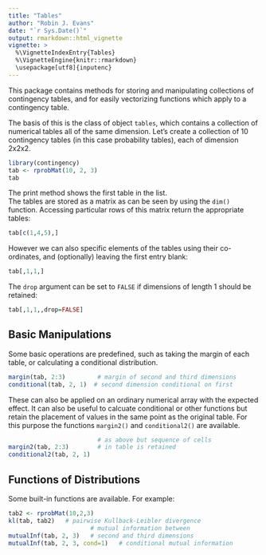 ```yaml
---
title: "Tables"
author: "Robin J. Evans"
date: "`r Sys.Date()`"
output: rmarkdown::html_vignette
vignette: >
  %\VignetteIndexEntry{Tables}
  %\VignetteEngine{knitr::rmarkdown}
  \usepackage[utf8]{inputenc}
---
```


This package contains methods for storing and manipulating collections of contingency 
tables, and for easily vectorizing functions which apply to a contingency table.  

The basis of this is the class of object `tables`, which contains a collection of 
numerical tables all of the same dimension.  Let's create a collection of 10 
contingency tables (in this case probability tables), each of dimension 2x2x2.
```r
library(contingency)
tab <- rprobMat(10, 2, 3)
tab
```
The print method shows the first table in the list.  
The tables are stored as a matrix as can be seen by using the `dim()` function.  Accessing
particular rows of this matrix return the appropriate tables:
```r
tab[c(1,4,5),]
```
However we can also specific elements of the tables using their co-ordinates, and 
(optionally) leaving the first entry blank:
```r
tab[,1,1,]
```
The `drop` argument can be set to `FALSE` if dimensions
of length 1 should be retained:
```r
tab[,1,1,,drop=FALSE]
```

## Basic Manipulations

Some basic operations are predefined, such as taking the margin of each table, or 
calculating a conditional distribution.
```r
margin(tab, 2:3)         # margin of second and third dimensions
conditional(tab, 2, 1)  # second dimension conditional on first
```
These can also be applied on an ordinary numerical array 
with the expected effect.
It can also be useful to calcuate conditional or 
other functions but retain the placement of values 
in the same point as the original table.  For this 
purpose the functions `margin2()` and `conditional2()` are
available.
```r
                         # as above but sequence of cells
margin2(tab, 2:3)        # in table is retained
conditional2(tab, 2, 1)  
```

## Functions of Distributions

Some built-in functions are available.  For example:
```r
tab2 <- rprobMat(10,2,3)
kl(tab, tab2)   # pairwise Kullback-Leibler divergence
                       # mutual information between
mutualInf(tab, 2, 3)   # second and third dimensions
mutualInf(tab, 2, 3, cond=1)   # conditional mutual information
```

<!-- ## Graphical Models -->

<!-- Using the `MixedGraphs` package, one can generate  -->
<!-- distributions satisfying the Markov properties of -->
<!-- a directed acyclic graph.  For example: -->
<!-- ```{r} -->
<!-- library(MixedGraphs) -->
<!-- dag1 <- graphCr("1 -> 3 <- 2") -->
<!-- tab3 <- rDAGmodel(dag1, 10) -->
<!-- ``` -->
<!-- Now the graph implies that the first -->
<!-- and second margins are independent.  We can use  -->
<!-- `checkCI()` to confirm this.  By default it uses -->
<!-- machine precision. -->
<!-- ```{r} -->
<!-- checkCI(tab3, 1, 2)  # should be TRUE -->
<!-- checkCI(tab3, 1, 3)  # FALSE with very high prob. -->
<!-- ``` -->


